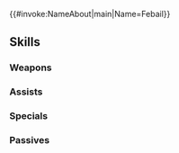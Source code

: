 {{#invoke:NameAbout|main|Name=Febail}}{{HeroPage Tabs}}
{{Hero Infobox
|Name=Febail
|Title=Mercenary Waif
|WeaponType=Blue Bow
|MoveType=Infantry
|Origin=Fire Emblem: Genealogy of the Holy War
|Gender=Male
|actorEN=Paul Castro Jr.
|actorJP=榎木淳弥
|artist=ネコモチ
|randomStartTime=2023-10-15T07:00:00Z
|additionDate=September 15, 2023
|releaseDate=September 15, 2023
|poolDate=October 5, 2023
|poolRarities=5
|cv1=3
|cv2=5700100
|TagID=ファバル
|InternalID=1001
|Properties=
|description=Inheritor of the Holy Yewfelle and descendant of Ullr. Raised in an orphanage after his mother, Brigid, went missing. Appears in Fire Emblem: Genealogy of the Holy War.
}}
{{Stats Page
|Lv1HP=18|Lv1ATK=11|Lv1SPD=15|Lv1DEF=4|Lv1RES=5
|GRHP=50|GRATK=80|GRSPD=70|GRDEF=50|GRRES=60
}}
==Skills==
===Weapons===
{{Weapons Table
|weapon1=Iron Bow
|weapon1Default=1
|weapon1Unlock=1
|weapon2=Steel Bow
|weapon2Default=2
|weapon2Unlock=2
|weapon3=Silver Bow
|weapon3Default=4
|weapon3Unlock=3
|weapon4=Heired Yewfelle
|weapon4Default=5
|weapon4Unlock=5
}}
===Assists===
{{Assists Table}}
===Specials===
{{Specials Table
|special1=New Moon
|special1Default=4
|special1Unlock=3
|special2=Luna
|special2Unlock=4
}}
===Passives===
{{Passives Table
|passiveA1=Sorcery Blade 1
|passiveA2=Sorcery Blade 2
|passiveA3=Sorcery Blade 3
|passiveA4=Spd/Res Hexblade
|passiveA1Unlock=2
|passiveA2Unlock=3
|passiveA3Unlock=4
|passiveA4Unlock=5
|passiveB1=Null Follow-Up 1
|passiveB2=Null Follow-Up 2
|passiveB3=Null Follow-Up 3
|passiveB4=Phys. Null Follow
|passiveB1Unlock=2
|passiveB2Unlock=3
|passiveB3Unlock=4
|passiveB4Unlock=5
}}
{{Heroes Navbox}}